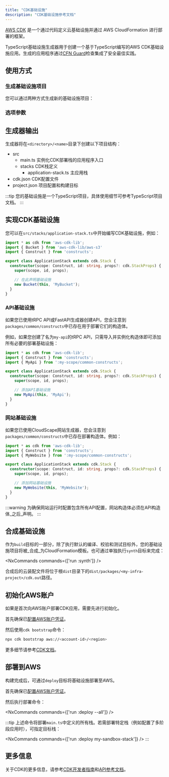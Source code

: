```yaml
---
title: "CDK基础设施"
description: "CDK基础设施参考文档"
---
```





[AWS CDK](https://docs.aws.amazon.com/cdk/v2/guide/home.html) 是一个通过代码定义云基础设施并通过 AWS CloudFormation 进行部署的框架。

TypeScript基础设施生成器用于创建一个基于TypeScript编写的AWS CDK基础设施应用。生成的应用程序通过[CFN Guard](https://docs.aws.amazon.com/cfn-guard/latest/ug/what-is-guard.html)检查集成了安全最佳实践。

## 使用方式

### 生成基础设施项目

您可以通过两种方式生成新的基础设施项目：

<RunGenerator generator="ts#infra" />

### 选项参数

<GeneratorParameters schema={schema} />

## 生成器输出

生成器将在`<directory>/<name>`目录下创建以下项目结构：

<FileTree>

  - src
    - main.ts 实例化CDK部署栈的应用程序入口
    - stacks CDK栈定义
      - application-stack.ts 主应用栈
  - cdk.json CDK配置文件
  - project.json 项目配置和构建目标

</FileTree>

:::tip
您的基础设施是一个TypeScript项目，具体使用细节可参考<Link path="guides/typescript-project">TypeScript项目文档</Link>。
:::

## 实现CDK基础设施

您可以在`src/stacks/application-stack.ts`中开始编写CDK基础设施，例如：

```ts title="src/stacks/application-stack.ts" {9-10}
import * as cdk from 'aws-cdk-lib';
import { Bucket } from 'aws-cdk-lib/aws-s3'
import { Construct } from 'constructs';

export class ApplicationStack extends cdk.Stack {
  constructor(scope: Construct, id: string, props?: cdk.StackProps) {
    super(scope, id, props);

    // 在此声明基础设施
    new Bucket(this, 'MyBucket');
  }
}
```

### API基础设施

如果您已使用<Link path="guides/trpc">tRPC API</Link>或<Link path="guides/fastapi">FastAPI</Link>生成器创建API，您会注意到`packages/common/constructs`中已存在用于部署它们的构造体。

例如，如果您创建了名为`my-api`的tRPC API，只需导入并实例化构造体即可添加所有必要的部署基础设施：

```ts title="src/stacks/application-stack.ts" {3, 9-10}
import * as cdk from 'aws-cdk-lib';
import { Construct } from 'constructs';
import { MyApi } from ':my-scope/common-constructs';

export class ApplicationStack extends cdk.Stack {
  constructor(scope: Construct, id: string, props?: cdk.StackProps) {
    super(scope, id, props);

    // 添加API基础设施
    new MyApi(this, 'MyApi');
  }
}
```

### 网站基础设施

如果您已使用<Link path="guides/cloudscape-website">CloudScape网站</Link>生成器，您会注意到`packages/common/constructs`中已存在部署构造体。例如：

```ts title="src/stacks/application-stack.ts" {3, 9-10}
import * as cdk from 'aws-cdk-lib';
import { Construct } from 'constructs';
import { MyWebsite } from ':my-scope/common-constructs';

export class ApplicationStack extends cdk.Stack {
  constructor(scope: Construct, id: string, props?: cdk.StackProps) {
    super(scope, id, props);

    // 添加网站基础设施
    new MyWebsite(this, 'MyWebsite');
  }
}
```

:::warning
为确保网站<Link path="guides/cloudscape-website#runtime-configuration">运行时配置</Link>包含所有API配置，网站构造体必须在API构造体_之后_声明。
:::

## 合成基础设施

作为`build`目标的一部分，除了执行<Link path="guides/typescript-project#building">默认的编译、校验和测试目标</Link>外，您的基础设施项目将被_合成_为CloudFormation模板。也可通过单独执行`synth`目标来完成：

<NxCommands commands={['run <my-infra>:synth']} />

合成后的云装配文件将位于根`dist`目录下的`dist/packages/<my-infra-project>/cdk.out`路径。

## 初始化AWS账户

如果是首次向AWS账户部署CDK应用，需要先进行初始化。

首先确保已[配置AWS账户凭证](https://docs.aws.amazon.com/sdkref/latest/guide/access.html)。

然后使用`cdk bootstrap`命令：

```bash
npx cdk bootstrap aws://<account-id>/<region>
```

更多细节请参考[CDK文档](https://docs.aws.amazon.com/cdk/v2/guide/bootstrapping-env.html)。

## 部署到AWS

构建完成后，可通过`deploy`目标将基础设施部署至AWS。

首先确保已[配置AWS账户凭证](https://docs.aws.amazon.com/sdkref/latest/guide/access.html)。

然后执行部署命令：

<NxCommands commands={['run <my-infra>:deploy --all']} />

:::tip
上述命令将部署`main.ts`中定义的所有栈。若需部署特定栈（例如配置了多阶段应用时），可指定目标栈：

<NxCommands commands={['run <my-infra>:deploy my-sandbox-stack']} />
:::

## 更多信息

关于CDK的更多信息，请参考[CDK开发者指南](https://docs.aws.amazon.com/cdk/v2/guide/core_concepts.html)和[API参考文档](https://docs.aws.amazon.com/cdk/api/v2/docs/aws-construct-library.html)。
